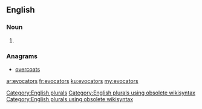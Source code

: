==English==

===Noun===
{{head|en}}

# {{plural of|evocator}}

===Anagrams===
* [[overcoats#English|overcoats]]

[[Category:English plurals]][[Category:English plurals using obsolete wikisyntax]][[Category:English plurals using obsolete wikisyntax]]

[[ar:evocators]]
[[fr:evocators]]
[[ku:evocators]]
[[my:evocators]]